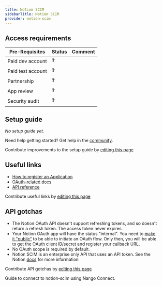 ```yaml
---
title: Notion SCIM
sidebarTitle: Notion SCIM
provider: notion-scim
---
```



<Overview />
<PreBuiltTooling />
<PreBuiltUseCases />

## Access requirements
| Pre-Requisites | Status | Comment|
| - | - | - |
| Paid dev account | ❓ |  |
| Paid test account | ❓ |  |
| Partnership | ❓ | |
| App review | ❓ |  |
| Security audit | ❓ | |


## Setup guide

_No setup guide yet._

<Tip>Need help getting started? Get help in the [community](https://nango.dev/slack).</Tip>

<Note>Contribute improvements to the setup guide by [editing this page](https://github.com/nangohq/nango/tree/master/docs-v2/integrations/all/notion-scim.mdx)</Note>


## Useful links

-   [How to register an Application](https://developers.notion.com/docs/authorization)
-   [OAuth-related docs](https://developers.notion.com/docs/authorization#public-integration-auth-flow-set-up)
-   [API reference](https://developers.notion.com/reference/intro)

<Note>Contribute useful links by [editing this page](https://github.com/nangohq/nango/tree/master/docs-v2/integrations/all/notion-scim.mdx)</Note>

## API gotchas

- The Notion OAuth API doesn't support refreshing tokens, and so doesn't return a refresh token. The access token never expires.
- Your Notion OAuth app will have the status "internal". You need to [make it "public"](https://developers.notion.com/docs/authorization#how-to-make-an-integration-public) to be able to initiate an OAuth flow. Only then, you will be able to get the OAuth client ID/secret and register your callback URL.
- No OAuth scope is required by default.
- Notion SCIM is an enterprise only API that uses an API token. See the Notion [docs](https://www.notion.so/help/provision-users-and-groups-with-scim) for more information

<Note>Contribute API gotchas by [editing this page](https://github.com/nangohq/nango/tree/master/docs-v2/integrations/all/notion-scim.mdx)</Note>

<Card title="Connect to notion-scim" icon="link" href="/integrations/all/notion-scim/connect" horizontal>
  Guide to connect to notion-scim using Nango Connect.
</Card>
